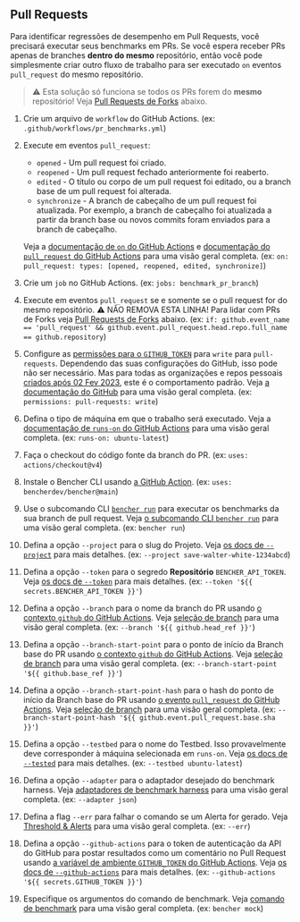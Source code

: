 
## Pull Requests

Para identificar regressões de desempenho em Pull Requests, você precisará executar seus benchmarks em PRs.
Se você espera receber PRs apenas de branches **dentro do mesmo** repositório,
então você pode simplesmente criar outro fluxo de trabalho para ser executado `on` eventos `pull_request` do mesmo repositório.

> ⚠️ Esta solução só funciona se todos os PRs forem do **mesmo** repositório!
> Veja [Pull Requests de Forks][pull requests from forks] abaixo.

<PullRequestsCode />

1. Crie um arquivo de `workflow` do GitHub Actions.
   (ex: `.github/workflows/pr_benchmarks.yml`)
2. Execute em eventos `pull_request`:
    - `opened` - Um pull request foi criado.
    - `reopened` - Um pull request fechado anteriormente foi reaberto.
    - `edited` - O título ou corpo de um pull request foi editado, ou a branch base de um pull request foi alterada.
    - `synchronize` - A branch de cabeçalho de um pull request foi atualizada.
      Por exemplo, a branch de cabeçalho foi atualizada a partir da branch base ou novos commits foram enviados para a branch de cabeçalho.

   Veja a [documentação de `on` do GitHub Actions][github actions on]
   e [documentação do `pull_request` do GitHub Actions][github action pull_request] para uma visão geral completa.
   (ex: `on: pull_request: types: [opened, reopened, edited, synchronize]`)
3. Crie um `job` no GitHub Actions.
   (ex: `jobs: benchmark_pr_branch`)
4. Execute em eventos `pull_request` se e somente se o pull request for do mesmo repositório.
   ⚠️ NÃO REMOVA ESTA LINHA!
   Para lidar com PRs de Forks veja [Pull Requests de Forks][pull requests from forks] abaixo.
   (ex: `if: github.event_name == 'pull_request' && github.event.pull_request.head.repo.full_name == github.repository`)
5. Configure as [permissões para o `GITHUB_TOKEN`][github token permissions]
   para `write` para `pull-requests`.
   Dependendo das suas configurações do GitHub, isso pode não ser necessário.
   Mas para todas as organizações e repos pessoais
   [criados após 02 Fev 2023][github token read only],
   este é o comportamento padrão.
   Veja [a documentação do GitHub][github token permissions security]
   para uma visão geral completa.
   (ex: `permissions: pull-requests: write`)
6. Defina o tipo de máquina em que o trabalho será executado.
   Veja a [documentação de `runs-on` do GitHub Actions][github actions runs-on]
   para uma visão geral completa.
   (ex: `runs-on: ubuntu-latest`)
7. Faça o checkout do código fonte da branch do PR.
   (ex: `uses: actions/checkout@v4`)
8. Instale o Bencher CLI usando [a GitHub Action][bencher cli github action].
   (ex: `uses: bencherdev/bencher@main`)
9. Use o subcomando CLI <code><a href="/pt/docs/explanation/bencher-run/">bencher run</a></code>
   para executar os benchmarks da sua branch de pull request.
   Veja [o subcomando CLI `bencher run`][bencher run] para uma visão geral completa.
   (ex: `bencher run`)
10. Defina a opção `--project` para o slug do Projeto.
    Veja [os docs de `--project`][project option] para mais detalhes.
    (ex: `--project save-walter-white-1234abcd`)
11. Defina a opção `--token` para o segredo **Repositório** `BENCHER_API_TOKEN`.
    Veja [os docs de `--token`][token option] para mais detalhes.
    (ex: `--token '${{ secrets.BENCHER_API_TOKEN }}'`)
12. Defina a opção `--branch` para o nome da branch do PR usando
    [o contexto `github` do GitHub Actions][github actions context].
    Veja [seleção de branch][branch selection branch] para uma visão geral completa.
    (ex: `--branch '${{ github.head_ref }}'`)
13. Defina a opção `--branch-start-point` para o ponto de início da Branch base do PR usando
    [o contexto `github` do GitHub Actions][github actions context].
    Veja [seleção de branch][branch selection start point] para uma visão geral completa.
    (ex: `--branch-start-point '${{ github.base_ref }}'`)
14. Defina a opção `--branch-start-point-hash` para o hash do ponto de início da Branch base do PR usando
    [o evento `pull_request` do GitHub Actions][github action pull_request].
    Veja [seleção de branch][branch selection start point hash] para uma visão geral completa.
    (ex: `--branch-start-point-hash '${{ github.event.pull_request.base.sha }}'`)
15. Defina a opção `--testbed` para o nome do Testbed.
    Isso provavelmente deve corresponder à máquina selecionada em `runs-on`.
    Veja [os docs de `--tested`][testbed option] para mais detalhes.
    (ex: `--testbed ubuntu-latest`)
16. Defina a opção `--adapter` para o adaptador desejado do benchmark harness.
    Veja [adaptadores de benchmark harness][adapters] para uma visão geral completa.
    (ex: `--adapter json`)
17. Defina a flag `--err` para falhar o comando se um Alerta for gerado.
    Veja [Threshold & Alerts][alerts] para uma visão geral completa.
    (ex: `--err`)
18. Defina a opção `--github-actions` para o token de autenticação da API do GitHub para postar resultados como um comentário no Pull Request usando
    [a variável de ambiente `GITHUB_TOKEN` do GitHub Actions][github token].
    Veja [os docs de `--github-actions`][github actions option] para mais detalhes.
    (ex: `--github-actions '${{ secrets.GITHUB_TOKEN }}'`)
19. Especifique os argumentos do comando de benchmark.
    Veja [comando de benchmark][command argument] para uma visão geral completa.
    (ex: `bencher mock`)

[github actions on]: https://docs.github.com/en/actions/using-workflows/workflow-syntax-for-github-actions#on
[github action pull_request]: https://docs.github.com/en/webhooks/webhook-events-and-payloads#pull_request
[github token permissions]: https://docs.github.com/en/actions/using-jobs/assigning-permissions-to-jobs#setting-the-github_token-permissions-for-a-specific-job
[github token read only]: https://github.blog/changelog/2023-02-02-github-actions-updating-the-default-github_token-permissions-to-read-only/
[github token permissions security]: https://docs.github.com/en/actions/security-guides/automatic-token-authentication#modifying-the-permissions-for-the-github_token
[github actions runs-on]: https://docs.github.com/en/actions/using-workflows/workflow-syntax-for-github-actions#jobsjob_idruns-on
[bencher cli github action]: https://github.com/marketplace/actions/bencher-cli
[github actions context]: https://docs.github.com/en/actions/learn-github-actions/contexts#github-context
[github token]: https://docs.github.com/en/actions/security-guides/automatic-token-authentication

[bencher run]: /pt/docs/explanation/bencher-run/
[project option]: /pt/docs/explanation/bencher-run/#--project-project
[token option]: /pt/docs/explanation/bencher-run/#--token-token
[branch selection branch]: /pt/docs/explanation/branch-selection/#--branch-branch
[branch selection start point]: /pt/docs/explanation/branch-selection/#--branch-start-point-branch
[branch selection start point hash]: /pt/docs/explanation/branch-selection/#--branch-start-point-hash-hash
[testbed option]: /pt/docs/explanation/bencher-run/#--testbed-testbed
[adapters]: /pt/docs/explanation/adapters/
[alerts]: /pt/docs/explanation/thresholds/#alerts
[github actions option]: /pt/docs/explanation/bencher-run/#--github-actions-github_token
[command argument]: /pt/docs/explanation/bencher-run/#benchmark-command

[pull requests from forks]: #pull-requests-from-forks